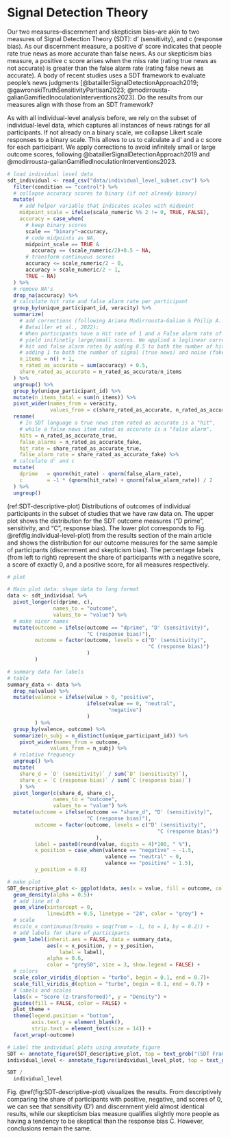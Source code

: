 # Signal Detection Theory {#signal-detection-theory}

Our two measures--discernment and skepticism bias--are akin to two measures of Signal Detection Theory (SDT): d' (sensitivity), and c (response bias). As our discernment measure, a positive d' score indicates that people rate true news as more accurate than false news. As our skepticism bias measure, a positive c score arises when the miss rate (rating true news as not accurate) is greater than the false alarm rate (rating false news as accurate). A body of recent studies uses a SDT framework to evaluate people's news judgments [@bataillerSignalDetectionApproach2019; @gawronskiTruthSensitivityPartisan2023; @modirrousta-galianGamifiedInoculationInterventions2023]. Do the results from our measures align with those from an SDT framework?

As with all individual-level analysis before, we rely on the subset of individual-level data, which captures all instances of news ratings for all participants. If not already on a binary scale, we collapse Likert scale responses to a binary scale. This allows to us to calculate a d' and a c score for each participant. We apply corrections to avoid infinitely small or large outcome scores, following @bataillerSignalDetectionApproach2019 and @modirrousta-galianGamifiedInoculationInterventions2023.

```r
# load individual level data
sdt_individual <- read_csv("data/individual_level_subset.csv") %>% 
  filter(condition == "control") %>% 
  # collapse accuracy scores to binary (if not already binary)
  mutate(
    # add helper variable that indicates scales with midpoint
    midpoint_scale = ifelse(scale_numeric %% 2 != 0, TRUE, FALSE),
    accuracy = case_when(
      # keep binary scores
      scale == "binary"~accuracy, 
      # code midpoints as NA,
      midpoint_scale == TRUE & 
        accuracy == (scale_numeric/2)+0.5 ~ NA,
      # transform continuous scores
      accuracy <= scale_numeric/2 ~ 0, 
      accuracy > scale_numeric/2 ~ 1, 
      TRUE ~ NA)
  ) %>% 
  # remove NA's 
  drop_na(accuracy) %>% 
  # calculate hit rate and false alarm rate per participant
  group_by(unique_participant_id, veracity) %>%
  summarize(
    # add corrections (following Ariana Modirrousta-Galian & Philip A. Higham, 2023 and 
    # Batailler et al., 2022):
    # When participants have a Hit rate of 1 and a False alarm rate of 0, the formulas for D' and C 
    # yield inifinetly large/small scores. We applied a loglinear correction when calculating the 
    # hit and false alarm rates by adding 0.5 to both the number of hits and false alarms and 
    # adding 1 to both the number of signal (true news) and noise (fake news) trials (Stanislaw & Todorov, 1999).
    n_items = n() + 1, 
    n_rated_as_accurate = sum(accuracy) + 0.5, 
    share_rated_as_accurate = n_rated_as_accurate/n_items
  ) %>% 
  ungroup() %>% 
  group_by(unique_participant_id) %>% 
  mutate(n_items_total = sum(n_items)) %>% 
  pivot_wider(names_from = veracity, 
              values_from = c(share_rated_as_accurate, n_rated_as_accurate, n_items)) %>% 
  rename(
    # In SDT language a true news item rated as accurate is a "hit", 
    # while a false news item rated as accurate is a "false alarm".
    hits = n_rated_as_accurate_true,
    false_alarms = n_rated_as_accurate_fake,
    hit_rate = share_rated_as_accurate_true, 
    false_alarm_rate = share_rated_as_accurate_fake) %>% 
  # calculate d' and c
  mutate(
    dprime   = qnorm(hit_rate) - qnorm(false_alarm_rate),
    c        = -1 * (qnorm(hit_rate) + qnorm(false_alarm_rate)) / 2 
  ) %>% 
  ungroup()
```

(ref:SDT-descriptive-plot) Distributions of outcomes of individual participants in the subset of studies that we have raw data on. The upper plot shows the distribution for the SDT outcome measures ("D prime", sensitivity, and "C", response bias). The lower plot corresponds to Fig. \@ref(fig:individual-level-plot) from the results section of the main article and shows the distribution for our outcome measures for the same sample of participants (discernment and skepticism bias). The percentage labels (from left to right) represent the share of participants with a negative score, a score of exactly 0, and a positive score, for all measures respectively.

```r
# plot

# Main plot data: shape data to long format
data <- sdt_individual %>% 
  pivot_longer(c(dprime, c),
               names_to = "outcome", 
               values_to = "value") %>% 
  # make nicer names
  mutate(outcome = ifelse(outcome == "dprime", "D' (sensitivity)", 
                          "C (response bias)"),
         outcome = factor(outcome, levels = c("D' (sensitivity)", 
                                              "C (response bias)")
                          )
         )

# summary data for labels
# table 
summary_data <- data %>% 
  drop_na(value) %>% 
  mutate(valence = ifelse(value > 0, "positive", 
                          ifelse(value == 0, "neutral", 
                                 "negative")
                          )
         ) %>% 
  group_by(valence, outcome) %>% 
  summarize(n_subj = n_distinct(unique_participant_id)) %>% 
    pivot_wider(names_from = outcome, 
              values_from = n_subj) %>% 
  # relative frequency
  ungroup() %>% 
  mutate(
    share_d = `D' (sensitivity)` / sum(`D' (sensitivity)`),
    share_c = `C (response bias)` / sum(`C (response bias)`)
    ) %>% 
  pivot_longer(c(share_d, share_c), 
               names_to = "outcome", 
               values_to = "value") %>% 
  mutate(outcome = ifelse(outcome == "share_d", "D' (sensitivity)", 
                          "C (response bias)"), 
         outcome = factor(outcome, levels = c("D' (sensitivity)", 
                                                 "C (response bias)")
                             ),
         label = paste0(round(value, digits = 4)*100, " %"),
         x_position = case_when(valence == "negative" ~ -1.5,
                                valence == "neutral" ~ 0,
                                valence == "positive" ~ 1.5), 
         y_position = 0.8)

# make plot
SDT_descriptive_plot <- ggplot(data, aes(x = value, fill = outcome, color = outcome)) +
  geom_density(alpha = 0.5)+
  # add line at 0
  geom_vline(xintercept = 0, 
             linewidth = 0.5, linetype = "24", color = "grey") +
  # scale
  #scale_x_continuous(breaks = seq(from = -1, to = 1, by = 0.2)) +
  # add labels for share of participants
  geom_label(inherit.aes = FALSE, data = summary_data,
             aes(x = x_position, y = y_position, 
                 label = label),
             alpha = 0.6,
             color = "grey50", size = 3, show.legend = FALSE) +
  # colors 
  scale_color_viridis_d(option = "turbo", begin = 0.1, end = 0.7)+
  scale_fill_viridis_d(option = "turbo", begin = 0.1, end = 0.7) +
  # labels and scales
  labs(x = "Score (z-transformed)", y = "Density") +
  guides(fill = FALSE, color = FALSE) +
  plot_theme +
  theme(legend.position = "bottom",
        axis.text.y = element_blank(),
        strip.text = element_text(size = 14)) +
  facet_wrap(~outcome)

# Label the individual plots using annotate_figure
SDT <- annotate_figure(SDT_descriptive_plot, top = text_grob("(SDT Framework)", size = 14))
individual_level <- annotate_figure(individual_level_plot, top = text_grob("(Our measures)", size = 14))

SDT /
  individual_level
```

Fig. \@ref(fig:SDT-descriptive-plot) visualizes the results. From descriptively comparing the share of participants with positive, negative, and scores of 0, we can see that sensitivity (D') and discernment yield almost identical results, while our skepticism bias measure qualifies slightly more people as having a tendency to be skeptical than the response bias C. However, conclusions remain the same. 
